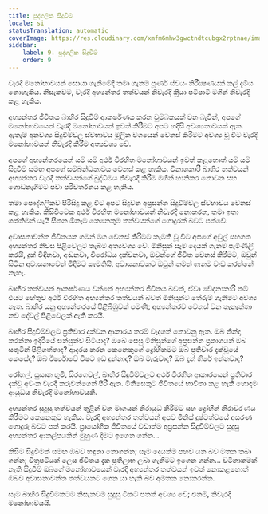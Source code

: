 ```yaml
---
title: පුද්ගලික සිදුවීම්
locale: si
statusTranslation: automatic
coverImage: https://res.cloudinary.com/xmfm6mhw3gwctndtcubgx2rptnae/image/upload/v1740468922/small_cover_tratado_de_psicologia_revolucionaria_a4c0dca4e0.webp
sidebar:
    label: 9. පුද්ගලික සිදුවීම්
    order: 9
---
```

වැරදි මනෝභාවයන් සොයා ගැනීමේදී තමා ගැනම පූර්ණ ස්වයං නිරීක්‍ෂණයක් කල් දැමිය නොහැකිය. නිසැකවම, වැරදි අභ්‍යන්තර තත්වයන් නිවැරදි ක්‍රියා පටිපාටි මගින් නිවැරදි කළ හැකිය.

අභ්‍යන්තර ජීවිතය බාහිර සිදුවීම් ආකර්ෂණය කරන චුම්බකයක් වන බැවින්, අපගේ මනෝභාවයෙන් වැරදි මනෝභාවයන් ඉවත් කිරීමට අපට හදිසි අවශ්‍යතාවයක් ඇත. ඇතැම් අනවශ්‍ය සිදුවීම්වල ස්වභාවය මූලික වශයෙන් වෙනස් කිරීමට අවශ්‍ය වූ විට වැරදි මනෝභාවයන් නිවැරදි කිරීම අත්‍යවශ්‍ය වේ.

අපගේ අභ්‍යන්තරයෙන් යම් යම් අර්ථ විරහිත මනෝභාවයන් ඉවත් කළහොත් යම් යම් සිදුවීම් සමඟ අපගේ සම්බන්ධතාවය වෙනස් කළ හැකිය. විනාශකාරී බාහිර තත්වයන් අභ්‍යන්තර වැරදි තත්වයන්ගේ බුද්ධිමය නිවැරදි කිරීම මගින් හානිකර නොවන සහ ගොඩනැගීමට පවා පරිවර්තනය කළ හැකිය.

තමා පෞද්ගලිකව පිරිසිදු කළ විට අපට සිදුවන අප්‍රසන්න සිදුවීම්වල ස්වභාවය වෙනස් කළ හැකිය. කිසිවිටෙක අර්ථ විරහිත මනෝභාවයන් නිවැරදි නොකරන, තමා ඉතා ශක්තිමත් යැයි සිතන ඕනෑම කෙනෙකුම තත්වයන්ගේ ගොදුරක් බවට පත්වේ.

අවාසනාවන්ත ජීවිතයක ගමන් මග වෙනස් කිරීමට කැමති වූ විට අපගේ අවුල් සහගත අභ්‍යන්තර නිවස පිළිවෙලට තැබීම අත්‍යවශ්‍ය වේ. මිනිසුන් සෑම දෙයක් ගැනම පැමිණිලි කරයි, දුක් විඳිනවා, අඬනවා, විරෝධය දක්වනවා, ඔවුන්ගේ ජීවිත වෙනස් කිරීමට, ඔවුන් සිටින අවාසනාවෙන් මිදීමට කැමතියි, අවාසනාවකට ඔවුන් තමන් ගැනම වැඩ කරන්නේ නැහැ.

බාහිර තත්වයන් ආකර්ෂණය වන්නේ අභ්‍යන්තර ජීවිතය බවත්, ඒවා වේදනාකාරී නම් එයට හේතුව අර්ථ විරහිත අභ්‍යන්තර තත්වයන් බවත් මිනිසුන්ට තේරුම් ගැනීමට අවශ්‍ය නැත. බාහිර යනු අභ්‍යන්තරයේ පිළිබිඹුවක් පමණි; අභ්‍යන්තරව වෙනස් වන තැනැත්තා නව දේවල් පිළිවෙලක් ඇති කරයි.

බාහිර සිදුවීම්වලට ප්‍රතිචාර දක්වන ආකාරය තරම් වැදගත් නොවනු ඇත. ඔබ නින්දා කරන්නා ඉදිරියේ සන්සුන්ව සිටියාද? ඔබේ සෙසු මිනිසුන්ගේ අප්‍රසන්න ප්‍රකාශයන් ඔබ සතුටින් පිළිගත්තාද? ආදරය කරන කෙනෙකුගේ ද්‍රෝහිකමට ඔබ ප්‍රතිචාර දැක්වූයේ කෙසේද? ඔබ ඊර්ෂ්‍යාවේ විෂට ඉඩ දුන්නාද? ඔබ මැරුවාද? ඔබ දැන් හිරේ ඉන්නවාද?

රෝහල්, සුසාන භූමි, සිරගෙවල්, බාහිර සිදුවීම්වලට අර්ථ විරහිත ආකාරයෙන් ප්‍රතිචාර දැක්වූ අවංක වැරදි කරුවන්ගෙන් පිරී ඇත. මිනිසෙකුට ජීවිතයේ භාවිතා කළ හැකි හොඳම ආයුධය නිවැරදි මනෝභාවයකි.

අභ්‍යන්තර සුදුසු තත්වයන් තුළින් වන මෘගයන් නිරායුධ කිරීමට සහ ද්‍රෝහීන් නිරාවරණය කිරීමට කෙනෙකුට හැකිය. වැරදි අභ්‍යන්තර තත්වයන් අපව මිනිස් දුෂ්ටත්වයේ අසරණ ගොදුරු බවට පත් කරයි. ප්‍රායෝගික ජීවිතයේ වඩාත්ම අප්‍රසන්න සිදුවීම්වලට සුදුසු අභ්‍යන්තර ආකල්පයකින් මුහුණ දීමට ඉගෙන ගන්න...

කිසිම සිදුවීමක් සමඟ ඔබව හඳුනා නොගන්න; සෑම දෙයක්ම පහව යන බව මතක තබා ගන්න; චිත්‍රපටියක් ලෙස ජීවිතය දැක ප්‍රතිලාභ ලබා ගැනීමට ඉගෙන ගන්න... වටිනාකමක් නැති සිදුවීම් ඔබගේ මනෝභාවයෙන් වැරදි අභ්‍යන්තර තත්වයන් ඉවත් නොකළහොත් ඔබව අවාසනාවන්ත තත්වයකට ගෙන යා හැකි බව අමතක නොකරන්න.

සෑම බාහිර සිදුවීමකටම නිසැකවම සුදුසු ටිකට් පතක් අවශ්‍ය වේ; එනම්, නිවැරදි මනෝභාවයයි.

